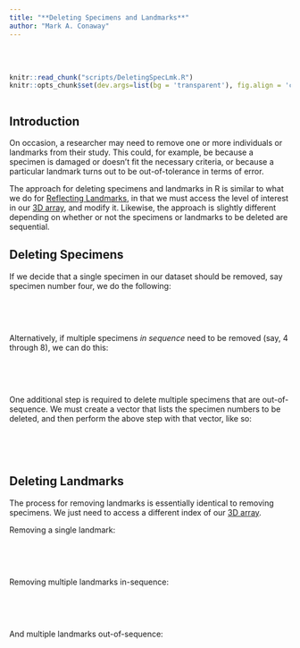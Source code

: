 ```yaml
---
title: "**Deleting Specimens and Landmarks**"
author: "Mark A. Conaway"
---
```

<br></br>

```r
knitr::read_chunk("scripts/DeletingSpecLmk.R")
knitr::opts_chunk$set(dev.args=list(bg = 'transparent'), fig.align = 'center', class.source = ".custom-inline", class.output = ".custom-inline")
```

```r

```

## **Introduction**

On occasion, a researcher may need to remove one or more individuals or landmarks from their study. This could, for example, be because a specimen is damaged or doesn't fit the necessary criteria, or because a particular landmark turns out to be out-of-tolerance in terms of error.

The approach for deleting specimens and landmarks in R is similar to what we do for [Reflecting Landmarks](Link), in that we must access the level of interest in our [3D array](Link), and modify it. Likewise, the approach is slightly different depending on whether or not the specimens or landmarks to be deleted are sequential.

## **Deleting Specimens**

If we decide that a single specimen in our dataset should be removed, say specimen number four, we do the following:

<div class = "code">
```r

```
</div>
<br></br>

Alternatively, if multiple specimens *in sequence* need to be removed (say, 4 through 8), we can do this:

<div class = "code">
```r

```
</div>
<br></br>

One additional step is required to delete multiple specimens that are out-of-sequence. We must create a vector that lists the specimen numbers to be deleted, and then perform the above step with that vector, like so:

<div class = "code">
```r

```
</div>
<br></br>

## **Deleting Landmarks**

The process for removing landmarks is essentially identical to removing specimens. We just need to access a different index of our [3D array](link).

Removing a single landmark:

<div class = "code">
```r

```
</div>
<br></br>

Removing multiple landmarks in-sequence:

<div class = "code">
```r

```
</div>
<br></br>

And multiple landmarks out-of-sequence:

<div class = "code">
```r

```
</div>
<br></br>
